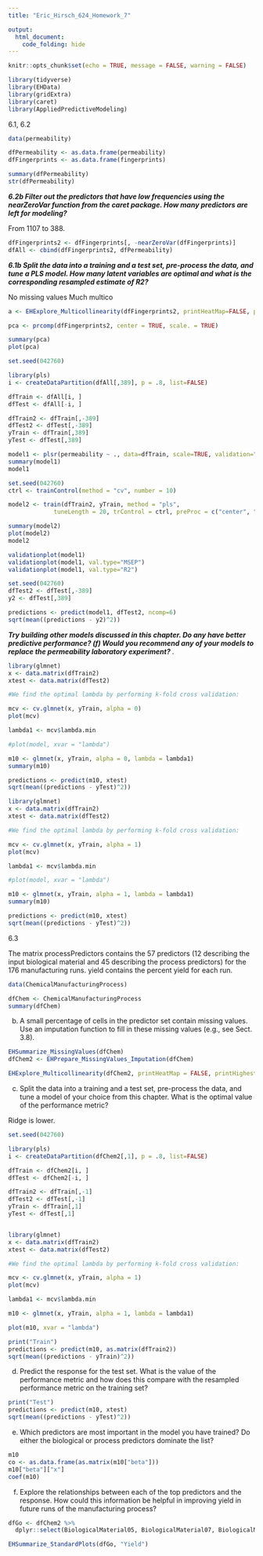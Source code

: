 ```yaml
---
title: "Eric_Hirsch_624_Homework_7"

output:
  html_document:
    code_folding: hide
---
```


```r
knitr::opts_chunk$set(echo = TRUE, message = FALSE, warning = FALSE)
```

```r

library(tidyverse)
library(EHData)
library(gridExtra)
library(caret)
library(AppliedPredictiveModeling)

```

6.1, 6.2

```r


data(permeability)  

dfPermeability <- as.data.frame(permeability)
dfFingerprints <- as.data.frame(fingerprints)

summary(dfPermeability)
str(dfPermeability)

```


__*6.2b Filter out the predictors that have low frequencies using the nearZeroVar function from the caret package.  How many predictors are left for modeling?*__

From 1107 to 388.

```r
dfFingerprints2 <- dfFingerprints[, -nearZeroVar(dfFingerprints)]
dfAll <- cbind(dfFingerprints2, dfPermeability)

```


__*6.1b Split the data into a training and a test set, pre-process the data, and tune a PLS model. How many latent variables are optimal and what is the corresponding resampled estimate of R2?*__

No missing values
Much multico

```r

a <- EHExplore_Multicollinearity(dfFingerprints2, printHeatMap=FALSE, printHighest = TRUE)

```



```r


pca <- prcomp(dfFingerprints2, center = TRUE, scale. = TRUE)

summary(pca)
plot(pca)

```
```r
set.seed(042760)

library(pls)
i <- createDataPartition(dfAll[,389], p = .8, list=FALSE)

dfTrain <- dfAll[i, ]
dfTest <- dfAll[-i, ]

dfTrain2 <- dfTrain[,-389]
dfTest2 <- dfTest[,-389]
yTrain <- dfTrain[,389]
yTest <- dfTest[,389]

model1 <- plsr(permeability ~ ., data=dfTrain, scale=TRUE, validation="CV")
summary(model1)
model1

```
```r

set.seed(042760)
ctrl <- trainControl(method = "cv", number = 10)

model2 <- train(dfTrain2, yTrain, method = "pls", 
             tuneLength = 20, trControl = ctrl, preProc = c("center", "scale"))

summary(model2)
plot(model2) 
model2

```

```r

validationplot(model1)
validationplot(model1, val.type="MSEP")
validationplot(model1, val.type="R2")


```


```r

set.seed(042760)
dfTest2 <- dfTest[,-389]
y2 <- dfTest[,389]

predictions <- predict(model1, dfTest2, ncomp=6)
sqrt(mean((predictions - y2)^2))


```
__*Try building other models discussed in this chapter. Do any have better  predictive performance?  (f) Would you recommend any of your models to replace the permeability  laboratory experiment? *__. 

```r

library(glmnet)
x <- data.matrix(dfTrain2)
xtest <- data.matrix(dfTest2)

#We find the optimal lambda by performing k-fold cross validation:

mcv <- cv.glmnet(x, yTrain, alpha = 0)
plot(mcv)

lambda1 <- mcv$lambda.min

#plot(model, xvar = "lambda")

m10 <- glmnet(x, yTrain, alpha = 0, lambda = lambda1)
summary(m10)

```

```r

predictions <- predict(m10, xtest)
sqrt(mean((predictions - yTest)^2))

```
```r

library(glmnet)
x <- data.matrix(dfTrain2)
xtest <- data.matrix(dfTest2)

#We find the optimal lambda by performing k-fold cross validation:

mcv <- cv.glmnet(x, yTrain, alpha = 1)
plot(mcv)

lambda1 <- mcv$lambda.min

#plot(model, xvar = "lambda")

m10 <- glmnet(x, yTrain, alpha = 1, lambda = lambda1)
summary(m10)

predictions <- predict(m10, xtest)
sqrt(mean((predictions - yTest)^2))
```

6.3

The matrix processPredictors contains the 57 predictors (12 describing  the input biological material and 45 describing the process predictors)  for the 176 manufacturing runs. yield contains the percent yield for each  run. 


```r
data(ChemicalManufacturingProcess)

dfChem <- ChemicalManufacturingProcess
summary(dfChem)
```

(b) A small percentage of cells in the predictor set contain missing values. Use  an imputation function to fill in these missing values (e.g., see Sect. 3.8).  

```r

EHSummarize_MissingValues(dfChem)
dfChem2 <- EHPrepare_MissingValues_Imputation(dfChem)

```

```r

EHExplore_Multicollinearity(dfChem2, printHeatMap = FALSE, printHighest = TRUE)
```
(c) Split the data into a training and a test set, pre-process the data, and  tune a model of your choice from this chapter. What is the optimal value  of the performance metric?  

Ridge is lower.

```r

set.seed(042760)

library(pls)
i <- createDataPartition(dfChem2[,1], p = .8, list=FALSE)

dfTrain <- dfChem2[i, ]
dfTest <- dfChem2[-i, ]

dfTrain2 <- dfTrain[,-1]
dfTest2 <- dfTest[,-1]
yTrain <- dfTrain[,1]
yTest <- dfTest[,1]


library(glmnet)
x <- data.matrix(dfTrain2)
xtest <- data.matrix(dfTest2)

#We find the optimal lambda by performing k-fold cross validation:

mcv <- cv.glmnet(x, yTrain, alpha = 1)
plot(mcv)

lambda1 <- mcv$lambda.min

m10 <- glmnet(x, yTrain, alpha = 1, lambda = lambda1)

plot(m10, xvar = "lambda")

print("Train")
predictions <- predict(m10, as.matrix(dfTrain2))
sqrt(mean((predictions - yTrain)^2))

```

(d) Predict the response for the test set. What is the value of the performance  metric and how does this compare with the resampled performance metric  on the training set?  

```r

print("Test")
predictions <- predict(m10, xtest)
sqrt(mean((predictions - yTest)^2))

```

(e) Which predictors are most important in the model you have trained? Do  either the biological or process predictors dominate the list?  

```r
m10
co <- as.data.frame(as.matrix(m10["beta"]))
m10["beta"]["x"]
coef(m10)
```


(f) Explore the relationships between each of the top predictors and the response. How could this information be helpful in improving yield in future  runs of the manufacturing process? 
```r

dfGo <- dfChem2 %>%
  dplyr::select(BiologicalMaterial05, BiologicalMaterial07, BiologicalMaterial09, ManufacturingProcess18, ManufacturingProcess30, Yield)

EHSummarize_StandardPlots(dfGo, "Yield")

```

